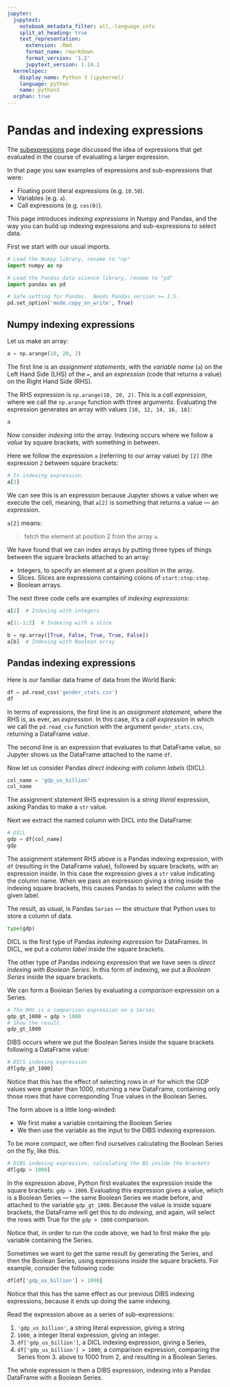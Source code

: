 ```yaml
---
jupyter:
  jupytext:
    notebook_metadata_filter: all,-language_info
    split_at_heading: true
    text_representation:
      extension: .Rmd
      format_name: rmarkdown
      format_version: '1.2'
      jupytext_version: 1.14.1
  kernelspec:
    display_name: Python 3 (ipykernel)
    language: python
    name: python3
  orphan: true
---
```


# Pandas and indexing expressions

The [subexpressions](../code-basics/sub_expressions) page discussed the idea of expressions that get evaluated in the course of evaluating a larger expression.

In that page you saw examples of expressions and sub-expressions that were:

* Floating point literal expressions (e.g. `10.50`).
* Variables (e.g. `a`).
* Call expressions (e.g. `cos(0)`).

This page introduces *indexing expressions* in Numpy and Pandas, and the way
you can build up indexing expressions and sub-expressions to select data.

First we start with our usual imports.

```python
# Load the Numpy library, rename to "np"
import numpy as np

# Load the Pandas data science library, rename to "pd"
import pandas as pd

# Safe setting for Pandas.  Needs Pandas version >= 1.5.
pd.set_option('mode.copy_on_write', True)
```

## Numpy indexing expressions

Let us make an array:

```python
a = np.arange(10, 20, 2)
```

The first line is an *assignment statements*, with the *variable name* (`a`) on
the Left Hand Side (LHS) of the `=`, and an *expression* (code that returns a
value) on the Right Hand Side (RHS).

The RHS expression is `np.arange(10, 20, 2)`.  This is a *call expression*,
where we call the `np.arange` function with three arguments.  Evaluating the
expression generates an array with values `[10, 12, 14, 16, 18]`:

```python
a
```


Now consider *indexing* into the array.  Indexing occurs where we follow a
*value* by square brackets, with something in between.

Here we follow the expression `a` (referring to our array value) by `[2]` (the expression `2` between square brackets:

```python
# In indexing expression.
a[2]
```

We can see this is an expression because Jupyter shows a value when we execute
the cell, meaning, that `a[2]` is something that returns a value — an
*expression*.

`a[2]` means:

> fetch the element at position 2 from the array `a`.

We have found that we can index arrays by putting three types of things between
the square brackets attached to an array:

* Integers, to specify an element at a given *position* in the array.
* Slices.  Slices are expressions containing colons of `start:stop:step`.
* Boolean arrays.

The next three code cells are examples of *indexing expressions*:

```python
a[2]  # Indexing with integers
```

```python
a[1:-1:2]  # Indexing with a slice
```

```python
b = np.array([True, False, True, True, False])
a[b]  # Indexing with Boolean array
```

## Pandas indexing expressions

Here is our familiar data frame of data from the World Bank:

```python
df = pd.read_csv('gender_stats.csv')
df
```

In terms of expressions, the first line is an *assignment statement*, where the RHS is, as ever, an *expression*.  In this case, it's a *call expression* in which we call the `pd.read_csv` function with the argument `gender_stats.csv`, returning a DataFrame *value*.

The second line is an expression that evaluates to that DataFrame value, so
Jupyter shows us the DataFrame attached to the name `df`.

Now let us consider Pandas *direct indexing with column labels* (DICL).

```python
col_name = 'gdp_us_billion'
col_name
```

The assignment statement RHS expression is a *string literal* expression, asking Pandas to make a `str` value.

Next we extract the named column with DICL into the DataFrame:

```python
# DICL
gdp = df[col_name]
gdp
```

The assignment statement RHS above is a Pandas indexing expression, with `df`
(resulting in the DataFrame value), followed by square brackets, with an
expression inside.  In this case the expression gives a `str` value indicating
the column name. When we pass an expression giving a string inside the indexing
square brackets, this causes Pandas to select the *column* with the given
label.

The result, as usual, is Pandas `Series` — the structure that Python uses to
store a column of data.

```python
type(gdp)
```

DICL is the first type of Pandas *indexing expression* for DataFrames.  In
DICL, we put a *column label* inside the square brackets.

The other type of Pandas indexing expression that we have seen is *direct
indexing with Boolean Series*.   In this form of indexing, we put a *Boolean
Series* inside the square brackets.

We can form a Boolean Series by evaluating a *comparison* expression on a
Series. 

```python
# The RHS is a comparison expression on a Series
gdp_gt_1000 = gdp > 1000
# Show the result.
gdp_gt_1000
```

DIBS occurs where we put the Boolean Series inside the square brackets
following a DataFrame value:

```python
# DICS indexing expression
df[gdp_gt_1000]
```

Notice that this has the effect of selecting rows in `df` for which the GDP
values were greater than 1000, returning a new DataFrame, containing only those rows that have corresponding True values in the Boolean Series.

The form above is a little long-winded:

* We first make a variable containing the Boolean Series
* We then use the variable as the input to the DIBS indexing expression.

To be more compact, we often find ourselves calculating the Boolean Series on the fly, like this.

```python
# DIBS indexing expression, calculating the BS inside the brackets
df[gdp > 1000]
```

In the expression above, Python first evaluates the expression inside the
square brackets: `gdp > 1000`.  Evaluating this expression gives a value, which
is a Boolean Series — the same Boolean Series we made before, and attached to
the variable `gdp_gt_1000`.  Because the value is inside square brackets, the
DataFrame will get this to do *indexing*, and again, will select the rows with
True for the `gdp > 1000` comparison.

Notice that, in order to run the code above, we had to first make the `gdp`
variable containing the Series.

Sometimes we want to get the same result by generating the Series, and then the Boolean Series, using expressions inside the square brackets.  For example, consider the following code:

```python
df[df['gdp_us_billion'] > 1000]
```

Notice that this has the same effect as our previous DIBS indexing expressions, because it ends up doing the same indexing.

Read the expression above as a series of sub-expressions:

1. `'gdp_us_billion'`, a string literal expression, giving a string
2. `1000`, a integer literal expression, giving an integer.
3. `df['gdp_us_billion']`, a DICL indexing expression, giving a Series,
4. `df['gdp_us_billion'] > 1000`, a comparison expression, comparing the
   Series from 3. above to 1000 from 2, and resulting in a Boolean Series.

The whole expression is then a DIBS expression, indexing into a Pandas
DataFrame with a Boolean Series.
